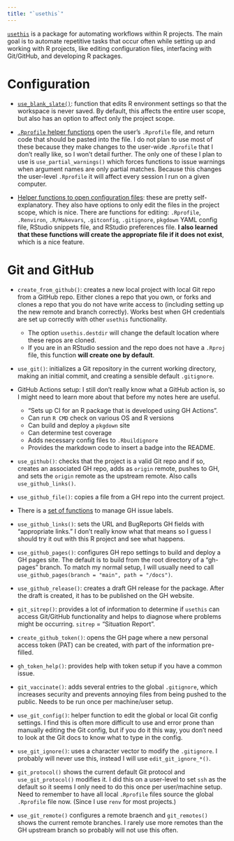 ```yaml
---
title: "`usethis`"
---
```


[`usethis`](https://usethis.r-lib.org/) is a package for automating workflows
within R projects. The main goal is to automate repetitive tasks that occur
often while setting up and working with R projects, like editing configuration
files, interfacing with Git/GitHub, and developing R packages.

# Configuration

* [`use_blank_slate()`](https://usethis.r-lib.org/reference/use_blank_slate.html): function that edits R environment settings so that
the workspace is never saved. By default, this affects the entire user scope,
but also has an option to affect only the project scope.

* [`.Rprofile` helper functions](https://usethis.r-lib.org/reference/rprofile-helper.html) open the user's `.Rprofile` file, and return
code that should be pasted into the file. I do not plan to use most of these
because they make changes to the user-wide `.Rprofile` that I don't really like,
so I won't detail further. The only one of these I plan to use is
`use_partial_warnings()` which forces functions to issue warnings when argument
names are only partial matches. Because this changes the user-level `.Rprofile`
it will affect every session I run on a given computer.

* [Helper functions to open configuration files](https://usethis.r-lib.org/reference/edit.html):
these are pretty self-explanatory. They also have options to only edit the
files in the project scope, which is nice. There are functions for editing:
`.Rprofile`, `.Renviron`, `.R/Makevars`, `.gitconfig`, `.gitignore`,
`pkgdown` YAML config file, RStudio snippets file, and RStudio preferences file.
**I also learned that these functions will create the appropriate file if it does
not exist**, which is a nice feature.

# Git and GitHub

* `create_from_github()`: creates a new local project with local Git repo from
a GitHub repo. Either clones a repo that you own, or forks and clones a repo
that you do not have write access to (including setting up the new remote
and branch correctly). Works best when GH credentials are set up correctly
with other `usethis` functionality.
  
  + The option `usethis.destdir` will change the default location where these
  repos are cloned.
  + If you are in an RStudio session and the repo does not have a `.Rproj` file,
  this function **will create one by default**.

* `use_git()`: initializes a Git repository in the current working directory,
making an initial commit, and creating a sensible default `.gitignore`.

* GitHub Actions setup: I still don't really know what a GitHub action is, so
I might need to learn more about that before my notes here are useful.

	+ "Sets up CI for an R package that is developed using GH Actions".
	+ Can run `R CMD` check on various OS and R versions
	+ Can build and deploy a `pkgdown` site
	+ Can determine test coverage
	+ Adds necessary config files to `.Rbuildignore`
	+ Provides the markdown code to insert a badge into the README.

* `use_github()`: checks that the project is a valid Git repo and if so,
creates an associated GH repo, adds as `origin` remote, pushes to GH, and
sets the `origin` remote as the upstream remote.
Also calls `use_github_links()`.

* `use_github_file()`: copies a file from a GH repo into the current project.

* There is a [set of functions](https://usethis.r-lib.org/reference/use_github_labels.html) to manage GH issue labels.

* `use_github_links()`: sets the URL and BugReports GH fields with
"appropriate links." I don't really know what that means so I guess I should
try it out with this R project and see what happens.

* `use_github_pages()`: configures GH repo settings to build and deploy a GH
pages site. The default is to build from the root directory of a "gh-pages"
branch. To match my normal setup, I will usually need to call
`use_github_pages(branch = "main", path = "/docs")`.

* `use_github_release()`: creates a draft GH release for the package. After the
draft is created, it has to be published on the GH website.

* `git_sitrep()`: provides a lot of information to determine if `usethis` can
access Git/GitHub functionality and helps to diagnose where problems might
be occurring. `sitrep` = "Situation Report".

* `create_github_token()`: opens the GH page where a new personal access token
(PAT) can be created, with part of the information pre-filled.

* `gh_token_help()`: provides help with token setup if you have a common issue.

* `git_vaccinate()`: adds several entries to the global `.gitignore`, which
increases security and prevents annoying files from being pushed to the
public. Needs to be run once per machine/user setup.

* `use_git_config()`: helper function to edit the global or local Git config
settings. I find this is often more difficult to use and error prone than
manually editing the Git config, but if you do it this way, you don't need to
look at the Git docs to know what to type in the config.

* `use_git_ignore()`: uses a character vector to modify the `.gitignore`. I
probably will never use this, instead I will use `edit_git_ignore_*()`.

* `git_protocol()` shows the current default Git protocol and
`use_git_protocol()` modifies it. I did this on a user-level to set `ssh` as the
default so it seems I only need to do this once per user/machine setup. Need to
remember to have all local `.Rprofile` files source the global `.Rprofile`
file now. (Since I use `renv` for most projects.)

* `use_git_remote()` configures a remote braench and `git_remotes()` shows the
current remote branches. I rarely use more remotes than the GH upstream branch
so probably will not use this often.

<!-- END OF FILE -->

